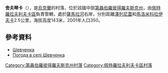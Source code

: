 {{coord|48|27|55|N|36|20|42|E|scale:30000_region:UA|display=title}}

'''舍夫琴卡'''（{{lang-uk|Шевченка}}），是[[烏克蘭|烏克蘭]]的村落，位於該國中部[[第聶伯羅彼得羅夫斯克州|第聶伯羅彼得羅夫斯克州]]，由[[佩特羅拉夫利夫卡區|佩特羅拉夫利夫卡區]]負責管轄，處於[[薩馬拉河_(第聶伯河支流)|薩馬拉河]]右岸，分別距離[[澤列尼蓋_(第聶伯羅彼得羅夫斯克州)|澤列尼蓋]]和[[馬洛米科拉伊夫卡_(佩特羅拉夫利夫卡區)|馬洛米科拉伊夫卡]]2.5公里，海拔高度143米，2001年人口350。

==參考資料==
* [http://gska2.rada.gov.ua/pls/z7502/A005?rdat1=06.12.2007&rf7571=5995 Шевченка]{{dead link|date=2018年4月 |bot=InternetArchiveBot |fix-attempted=yes }}
* [http://weather.in.ua/ua/dnepropetrovskaja/28745 Погода в селі Шевченка]

{{DEFAULTSORT:Шевченка}}
[[Category:第聶伯羅彼得羅夫斯克州村落|Category:第聶伯羅彼得羅夫斯克州村落]]
[[Category:佩特羅拉夫利夫卡區村落|Category:佩特羅拉夫利夫卡區村落]]


{{Dnipropetrovsk-geo-stub}}